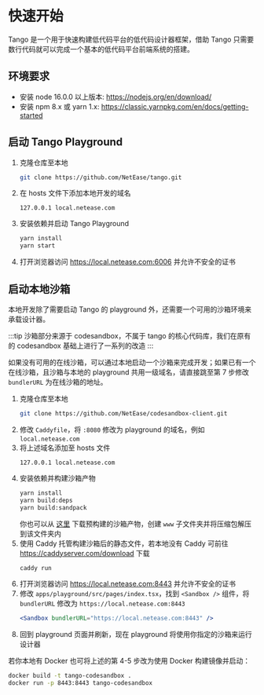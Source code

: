
# 快速开始

Tango 是一个用于快速构建低代码平台的低代码设计器框架，借助 Tango 只需要数行代码就可以完成一个基本的低代码平台前端系统的搭建。

## 环境要求

- 安装 node 16.0.0 以上版本: https://nodejs.org/en/download/
- 安装 npm 8.x 或 yarn 1.x: https://classic.yarnpkg.com/en/docs/getting-started

## 启动 Tango Playground

1.  克隆仓库至本地
    ```sh
    git clone https://github.com/NetEase/tango.git
    ```
2.  在 hosts 文件下添加本地开发的域名
    ```hosts
    127.0.0.1 local.netease.com
    ```
3.  安装依赖并启动 Tango Playground
    ```sh
    yarn install
    yarn start
    ```
4.  打开浏览器访问 https://local.netease.com:6006 并允许不安全的证书

## 启动本地沙箱

本地开发除了需要启动 Tango 的 playground 外，还需要一个可用的沙箱环境来承载设计器。

:::tip
沙箱部分来源于 codesandbox，不属于 tango 的核心代码库，我们在原有的 codesandbox 基础上进行了一系列的改造
:::

如果没有可用的在线沙箱，可以通过本地启动一个沙箱来完成开发；如果已有一个在线沙箱，且沙箱与本地的 playground 共用一级域名，请直接跳至第 7 步修改 `bundlerURL` 为在线沙箱的地址。

1.  克隆仓库至本地
    ```sh
    git clone https://github.com/NetEase/codesandbox-client.git
    ```
2.  修改 `Caddyfile`，将 `:8080` 修改为 playground 的域名，例如 `local.netease.com`
3.  将上述域名添加至 hosts 文件
    ```hosts
    127.0.0.1 local.netease.com
    ```
4.  安装依赖并构建沙箱产物
    ```sh
    yarn install
    yarn build:deps
    yarn build:sandpack
    ```
    你也可以从 [这里](https://github.com/NetEase/codesandbox-client/releases) 下载预构建的沙箱产物，创建 `www` 子文件夹并将压缩包解压到该文件夹内
5.  使用 Caddy 托管构建沙箱后的静态文件，若本地没有 Caddy 可前往 https://caddyserver.com/download 下载
    ```sh
    caddy run
    ```
6.  打开浏览器访问 https://local.netease.com:8443 并允许不安全的证书
7.  修改 `apps/playground/src/pages/index.tsx`，找到 `<Sandbox />` 组件，将 `bundlerURL` 修改为 `https://local.netease.com:8443`
    ```jsx
    <Sandbox bundlerURL="https://local.netease.com:8443" />
    ```
8.  回到 playground 页面并刷新，现在 playground 将使用你指定的沙箱来运行设计器

若你本地有 Docker 也可将上述的第 4-5 步改为使用 Docker 构建镜像并启动：

```sh
docker build -t tango-codesandbox .
docker run -p 8443:8443 tango-codesandbox
```
